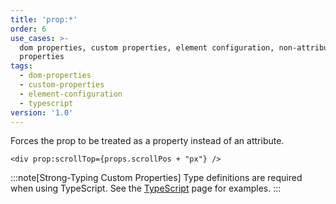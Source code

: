 ```yaml
---
title: 'prop:*'
order: 6
use_cases: >-
  dom properties, custom properties, element configuration, non-attribute
  properties
tags:
  - dom-properties
  - custom-properties
  - element-configuration
  - typescript
version: '1.0'
---
```


Forces the prop to be treated as a property instead of an attribute.

```tsx
<div prop:scrollTop={props.scrollPos + "px"} />
```

:::note[Strong-Typing Custom Properties]
Type definitions are required when using TypeScript.
See the [TypeScript](/configuration/typescript#forcing-properties-and-custom-attributes) page for examples.
:::
